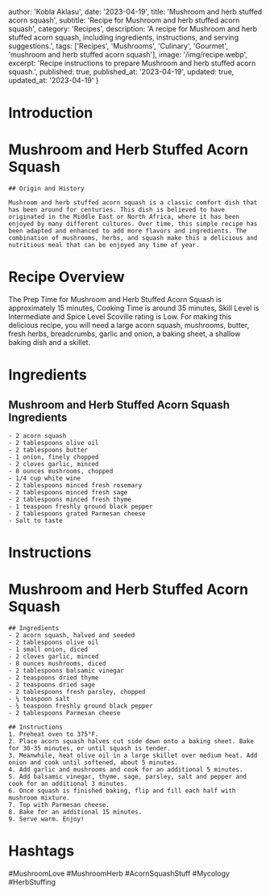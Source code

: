 
  author: 'Kobla Aklasu',
  date: '2023-04-19',
  title: 'Mushroom and herb stuffed acorn squash',
  subtitle: 'Recipe for Mushroom and herb stuffed acorn squash',
  category: 'Recipes',
  description: 'A recipe for Mushroom and herb stuffed acorn squash, including ingredients, instructions, and serving suggestions.',
  tags: ['Recipes', 'Mushrooms', 'Culinary', 'Gourmet', 'mushroom and herb stuffed acorn squash'],
  image: '/img/recipe.webp',
  excerpt: 'Recipe instructions to prepare Mushroom and herb stuffed acorn squash.',
  published: true,
  published_at: '2023-04-19',
  updated: true,
  updated_at: '2023-04-19'
}


  # Introduction

# Mushroom and Herb Stuffed Acorn Squash
    
    ## Origin and History
    
    Mushroom and herb stuffed acorn squash is a classic comfort dish that has been around for centuries. This dish is believed to have originated in the Middle East or North Africa, where it has been enjoyed by many different cultures. Over time, this simple recipe has been adapted and enhanced to add more flavors and ingredients. The combination of mushrooms, herbs, and squash make this a delicious and nutritious meal that can be enjoyed any time of year.

# Recipe Overview

The Prep Time for Mushroom and Herb Stuffed Acorn Squash is approximately 15 minutes, Cooking Time is around 35 minutes, Skill Level is Intermediate and Spice Level Scoville rating is Low. For making this delicious recipe, you will need a large acorn squash, mushrooms, butter, fresh herbs, breadcrumbs, garlic and onion, a baking sheet, a shallow baking dish and a skillet.

# Ingredients

## Mushroom and Herb Stuffed Acorn Squash Ingredients
    
    - 2 acorn squash
    - 2 tablespoons olive oil
    - 2 tablespoons butter
    - 1 onion, finely chopped
    - 2 cloves garlic, minced
    - 8 ounces mushrooms, chopped
    - 1/4 cup white wine
    - 2 tablespoons minced fresh rosemary
    - 2 tablespoons minced fresh sage
    - 2 tablespoons minced fresh thyme
    - 1 teaspoon freshly ground black pepper
    - 2 tablespoons grated Parmesan cheese
    - Salt to taste

# Instructions

# Mushroom and Herb Stuffed Acorn Squash
    
    ## Ingredients 
    - 2 acorn squash, halved and seeded
    - 2 tablespoons olive oil
    - 1 small onion, diced
    - 2 cloves garlic, minced
    - 8 ounces mushrooms, diced
    - 2 tablespoons balsamic vinegar
    - 2 teaspoons dried thyme
    - 2 teaspoons dried sage
    - 2 tablespoons fresh parsley, chopped
    - ¼ teaspoon salt
    - ¼ teaspoon freshly ground black pepper
    - 2 tablespoons Parmesan cheese
    
    ## Instructions
    1. Preheat oven to 375°F.
    2. Place acorn squash halves cut side down onto a baking sheet. Bake for 30-35 minutes, or until squash is tender.
    3. Meanwhile, heat olive oil in a large skillet over medium heat. Add onion and cook until softened, about 5 minutes.
    4. Add garlic and mushrooms and cook for an additional 5 minutes.
    5. Add balsamic vinegar, thyme, sage, parsley, salt and pepper and cook for an additional 3 minutes.
    6. Once squash is finished baking, flip and fill each half with mushroom mixture.
    7. Top with Parmesan cheese.
    8. Bake for an additional 15 minutes.
    9. Serve warm. Enjoy!

# Hashtags

#MushroomLove #MushroomHerb #AcornSquashStuff #Mycology #HerbStuffing




